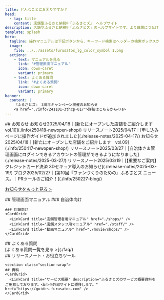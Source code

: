 ```yaml
---
title: どんなことにお困りですか？
head:
  - tag: title
    content: 店舗型ふるさと納税®「ふるさとズ」 ヘルプサイト
description: 店舗型ふるさと納税®「ふるさとズ」のヘルプサイトです。より成果につなげるための「操作方法」や「よくあるご質問」、新機能をお知らせする「リリースノート」や販促にご利用いただける「お役立ちツール」などをお届けします。
template: splash
hero:
  tagline: 操作マニュアルは下記ボタンから、キーワード検索はヘッダーの検索ボックスからご利用ください。
  image:
    file: ../../assets/furusatos_lg_color_symbol 1.png
  actions:
    - text: マニュアルを見る
      link: '#管理画面マニュアル'
      icon: down-caret
      variant: primary
    - text: よくある質問
      link: '#よくある質問'
      icon: down-caret
      variant: primary
banner:
  content: |
    『ふるさとズ』 3周年キャンペーン開催のお知らせ
    <a href="./info/241101-3thcp-01/">詳細はこちらから</a>
---
```


<section id="top-index">
 <Navigation />
  ## お知らせ
  <span class="label">お知らせ</span>2025/04/18｜[新たにオープンした店舗をご紹介します　vol.10](./info/250418-newopen-shop/)  
  <span class="label">リリースノート</span>2025/04/17｜[申し込みページに操作ガイドが追加されました](./release-notes/2025-04-17/)  
  <span class="label">お知らせ</span>2025/04/18｜[新たにオープンした店舗をご紹介します　vol.09](./info/250417-newopen-shop/)  
  <span class="label">リリースノート</span>2025/03/27｜[自治体さま管理画面にログインできるアカウントの管理ができるようになりました](./release-notes/2025-03-27/)  
  <span class="label">リリースノート</span>2025/03/19｜[【重要なご案内】クレジットカード決済 3Dセキュア導入のお知らせ](./release-notes/2025-03-19/)  
  <span class="label">ブログ</span>2025/02/27｜[第10回『ファンづくりのための』ふるさとズ ニュース。｜PRツールのご紹介！](./info/250227-blog/)     

  
  


  
  [お知らせをもっと見る >](./info/)


  <section class="section-wrap">
    ## 管理画面マニュアル
    ### 自治体向け
    <CardGrid>
      <LinkCard title="Web（テキスト）マニュアル" href="./lg/" />
      <LinkCard title="動画マニュアル" href="./movie/lg/" />
    </CardGrid>

    ### 店舗向け
    <CardGrid>
      <LinkCard title="店舗管理者用マニュアル" href="./shops/" />
      <LinkCard title="店舗スタッフ用マニュアル" href="./staff/" />
      <LinkCard title="動画マニュアル" href="./movie/shops/" />
    </CardGrid>
  </section>

  <section class="section-wrap">
    ## よくある質問
    <div class="col4-wrap">
      <div class="col"><LinkCard title="Q.クレジットカード決済分でキャンセル依頼が発生したとき" href="./faq/creditcancel/" /></div>
      <div class="col"><LinkCard title="Q.電子チケットの確認方法を教えてください" href="./lg/e-ticket/" /></div>
      <div class="col"><LinkCard title="Q.寄附を間違った場合は店側で削除が可能でしょうか？" href="./faq/delete/" /></div>
      <div class="col"><LinkCard title="Q.管理画面のステータス欄の承認済みはどのような意味ですか？" href="./faq/approved/" /></div>
      <div class="col"><LinkCard title="Q.LINEでのログインについて" href="./shops/linelogin/" /></div>
    </div>
    [よくある質問一覧を見る >](./faq/)
  </section>

  <section class="section-wrap">
    ## リリースノート・お役立ちツール
    <CardGrid>
      <LinkCard title="リリースノート" description="ふるさとズの新機能や改善など、日々のリリースに関する情報を確認できます。" href="./release-notes/" />
      <LinkCard title="お役立ちツール" description="販促にご利用いただけるツールを配布しています。" href="./promotion-tools/" />
    </CardGrid>
  </section>

    <section class="section-wrap">
    ## 資料
    <CardGrid>
      <LinkCard title="サービス概要" description="ふるさとズのサービス概要資料をご用意しております。<br>※外部サイトに遷移します。" href="https://guides.furusatos.com" />
    </CardGrid>
  </section>
</section>
